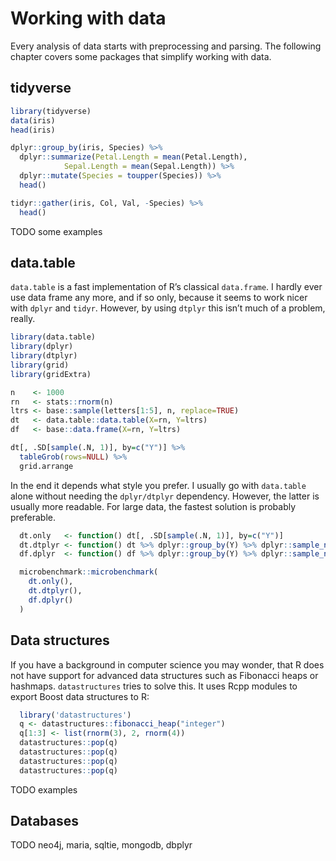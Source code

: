 # Working with data

Every analysis of data starts with preprocessing and parsing. The following chapter covers some packages that simplify working with data.

## tidyverse

```r
library(tidyverse)
data(iris)
head(iris)

dplyr::group_by(iris, Species) %>%
  dplyr::summarize(Petal.Length = mean(Petal.Length),
            Sepal.Length = mean(Sepal.Length)) %>%
  dplyr::mutate(Species = toupper(Species)) %>%
  head()

tidyr::gather(iris, Col, Val, -Species) %>%
  head()
```

TODO some examples

## data.table

`data.table` is a fast implementation of R's classical `data.frame`. I hardly ever use data frame any more, and if so only, because it seems to work nicer with `dplyr` and `tidyr`. However, by using `dtplyr` this isn't much of a problem, really.

```r
library(data.table)  
library(dplyr)
library(dtplyr)
library(grid)
library(gridExtra)

n    <- 1000
rn   <- stats::rnorm(n)
ltrs <- base::sample(letters[1:5], n, replace=TRUE)
dt   <- data.table::data.table(X=rn, Y=ltrs)
df   <- base::data.frame(X=rn, Y=ltrs)

dt[, .SD[sample(.N, 1)], by=c("Y")] %>%
  tableGrob(rows=NULL) %>%
  grid.arrange
```

In the end it depends what style you prefer. I usually go with `data.table` alone without needing the `dplyr/dtplyr` dependency. However, the latter is usually more readable. For large data, the fastest solution is probably preferable.

```r
  dt.only   <- function() dt[, .SD[sample(.N, 1)], by=c("Y")]
  dt.dtplyr <- function() dt %>% dplyr::group_by(Y) %>% dplyr::sample_n(1)
  df.dplyr  <- function() df %>% dplyr::group_by(Y) %>% dplyr::sample_n(1)

  microbenchmark::microbenchmark(
    dt.only(),
    dt.dtplyr(),
    df.dplyr()
  )
```

## Data structures

If you have a background in computer science you may wonder, that R does not have support for advanced data structures such as Fibonacci heaps or hashmaps.
`datastructures` tries to solve this. It uses Rcpp modules to export Boost data structures to R:

```r
  library('datastructures')
  q <- datastructures::fibonacci_heap("integer")
  q[1:3] <- list(rnorm(3), 2, rnorm(4))
  datastructures::pop(q)
  datastructures::pop(q)
  datastructures::pop(q)
  datastructures::pop(q)
```

TODO examples

## Databases

TODO neo4j, maria, sqltie, mongodb, dbplyr
